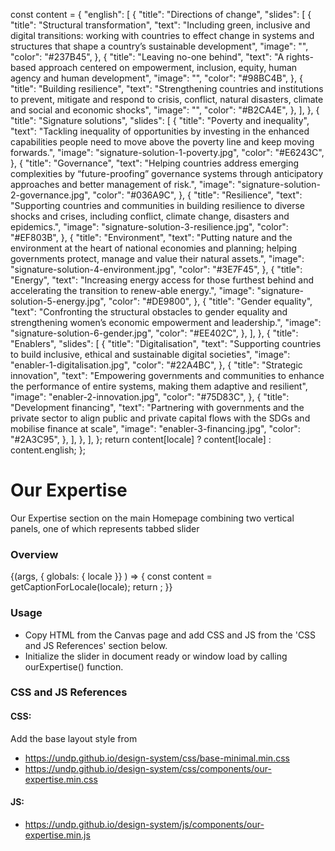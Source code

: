 
  const content = {
    "english": [
      {
        "title": "Directions of change",
        "slides": [
          {
            "title": "Structural transformation",
            "text": "Including green, inclusive and digital transitions: working with countries to effect change in systems and structures that shape a country’s sustainable development",
            "image": "",
            "color": "#237B45",
          },
          {
            "title": "Leaving no-one behind",
            "text": "A rights-based approach centered on empowerment, inclusion, equity, human agency and human development",
            "image": "",
            "color": "#98BC4B",
          },
          {
            "title": "Building resilience",
            "text": "Strengthening countries and institutions to prevent, mitigate and respond to crisis, conflict, natural disasters, climate and social and economic shocks",
            "image": "",
            "color": "#B2CA4E",
          },
        ],
      },
      {
        "title": "Signature solutions",
        "slides": [
          {
            "title": "Poverty and inequality",
            "text": "Tackling inequality of opportunities by investing in the enhanced capabilities people need to move above the poverty line and keep moving forwards.",
            "image": "signature-solution-1-poverty.jpg",
            "color": "#E6243C",
          },
          {
            "title": "Governance",
            "text": "Helping countries address emerging complexities by “future-proofing” governance systems through anticipatory approaches and better management of risk.",
            "image": "signature-solution-2-governance.jpg",
            "color": "#036A9C",
          },
          {
            "title": "Resilience",
            "text": "Supporting countries and communities in building resilience to diverse shocks and crises, including conflict, climate change, disasters and epidemics.",
            "image": "signature-solution-3-resilience.jpg",
            "color": "#EF803B",
          },
          {
            "title": "Environment",
            "text": "Putting nature and the environment at the heart of national economies and planning; helping governments protect, manage and value their natural assets.",
            "image": "signature-solution-4-environment.jpg",
            "color": "#3E7F45",
          },
          {
            "title": "Energy",
            "text": "Increasing energy access for those furthest behind and accelerating the transition to renew-able energy.",
            "image": "signature-solution-5-energy.jpg",
            "color": "#DE9800",
          },
          {
            "title": "Gender equality",
            "text": "Confronting the structural obstacles to gender equality and strengthening women’s economic empowerment and leadership.",
            "image": "signature-solution-6-gender.jpg",
            "color": "#EE402C",
          },
        ],
      },
      {
        "title": "Enablers",
        "slides": [
          {
            "title": "Digitalisation",
            "text": "Supporting countries to build inclusive, ethical and sustainable digital societies",
            "image": "enabler-1-digitalisation.jpg",
            "color": "#22A4BC",
          },
          {
            "title": "Strategic innovation",
            "text": "Empowering governments and communities to enhance the performance of entire systems, making them adaptive and resilient",
            "image": "enabler-2-innovation.jpg",
            "color": "#75D83C",
          },
          {
            "title": "Development financing",
            "text": "Partnering with governments and the private sector to align public and private capital flows with the SDGs and mobilise finance at scale",
            "image": "enabler-3-financing.jpg",
            "color": "#2A3C95",
          },
        ],
      },
    ],
  };
  return content[locale] ? content[locale] : content.english;
};


<Meta title="Patterns/Our Expertise" component={OurExpertise} />

# Our Expertise

Our Expertise section on the main Homepage combining two vertical panels, one of which represents tabbed slider

### Overview

<Canvas>
  <Story name="Our Expertise">
    {(args, { globals: { locale }} ) => {
      const content = getCaptionForLocale(locale);
      return <OurExpertise content={content}></OurExpertise>;
    }}
  </Story>
</Canvas>

### Usage
- Copy HTML from the Canvas page and add CSS and JS from the 'CSS and JS References' section below.
- Initialize the slider in document ready or window load by calling ourExpertise() function.

### CSS and JS References

#### CSS:

Add the base layout style from

- https://undp.github.io/design-system/css/base-minimal.min.css
- https://undp.github.io/design-system/css/components/our-expertise.min.css

#### JS:
- https://undp.github.io/design-system/js/components/our-expertise.min.js
